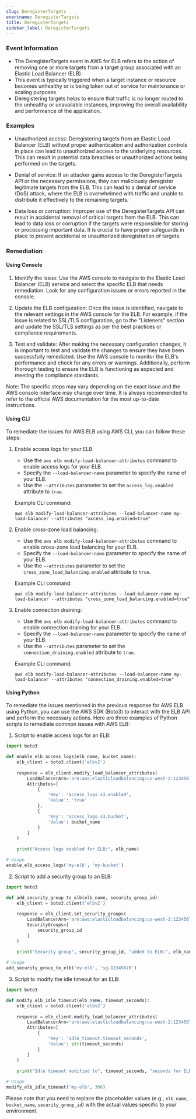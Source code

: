 ```yaml
--- 
slug: DeregisterTargets
eventname: DeregisterTargets
title: DeregisterTargets
sidebar_label: DeregisterTargets
---
```

                       
### Event Information

- The DeregisterTargets event in AWS for ELB refers to the action of removing one or more targets from a target group associated with an Elastic Load Balancer (ELB).
- This event is typically triggered when a target instance or resource becomes unhealthy or is being taken out of service for maintenance or scaling purposes.
- Deregistering targets helps to ensure that traffic is no longer routed to the unhealthy or unavailable instances, improving the overall availability and performance of the application.


### Examples

- Unauthorized access: Deregistering targets from an Elastic Load Balancer (ELB) without proper authentication and authorization controls in place can lead to unauthorized access to the underlying resources. This can result in potential data breaches or unauthorized actions being performed on the targets.

- Denial of service: If an attacker gains access to the DeregisterTargets API or the necessary permissions, they can maliciously deregister legitimate targets from the ELB. This can lead to a denial of service (DoS) attack, where the ELB is overwhelmed with traffic and unable to distribute it effectively to the remaining targets.

- Data loss or corruption: Improper use of the DeregisterTargets API can result in accidental removal of critical targets from the ELB. This can lead to data loss or corruption if the targets were responsible for storing or processing important data. It is crucial to have proper safeguards in place to prevent accidental or unauthorized deregistration of targets.

### Remediation

#### Using Console

1. Identify the issue: Use the AWS console to navigate to the Elastic Load Balancer (ELB) service and select the specific ELB that needs remediation. Look for any configuration issues or errors reported in the console.

2. Update the ELB configuration: Once the issue is identified, navigate to the relevant settings in the AWS console for the ELB. For example, if the issue is related to SSL/TLS configuration, go to the "Listeners" section and update the SSL/TLS settings as per the best practices or compliance requirements.

3. Test and validate: After making the necessary configuration changes, it is important to test and validate the changes to ensure they have been successfully remediated. Use the AWS console to monitor the ELB's performance and check for any errors or warnings. Additionally, perform thorough testing to ensure the ELB is functioning as expected and meeting the compliance standards.

Note: The specific steps may vary depending on the exact issue and the AWS console interface may change over time. It is always recommended to refer to the official AWS documentation for the most up-to-date instructions.

#### Using CLI

To remediate the issues for AWS ELB using AWS CLI, you can follow these steps:

1. Enable access logs for your ELB:
   - Use the `aws elb modify-load-balancer-attributes` command to enable access logs for your ELB.
   - Specify the `--load-balancer-name` parameter to specify the name of your ELB.
   - Use the `--attributes` parameter to set the `access_log.enabled` attribute to `true`.

   Example CLI command:
   ```
   aws elb modify-load-balancer-attributes --load-balancer-name my-load-balancer --attributes "access_log.enabled=true"
   ```

2. Enable cross-zone load balancing:
   - Use the `aws elb modify-load-balancer-attributes` command to enable cross-zone load balancing for your ELB.
   - Specify the `--load-balancer-name` parameter to specify the name of your ELB.
   - Use the `--attributes` parameter to set the `cross_zone_load_balancing.enabled` attribute to `true`.

   Example CLI command:
   ```
   aws elb modify-load-balancer-attributes --load-balancer-name my-load-balancer --attributes "cross_zone_load_balancing.enabled=true"
   ```

3. Enable connection draining:
   - Use the `aws elb modify-load-balancer-attributes` command to enable connection draining for your ELB.
   - Specify the `--load-balancer-name` parameter to specify the name of your ELB.
   - Use the `--attributes` parameter to set the `connection_draining.enabled` attribute to `true`.

   Example CLI command:
   ```
   aws elb modify-load-balancer-attributes --load-balancer-name my-load-balancer --attributes "connection_draining.enabled=true"
   ```

#### Using Python

To remediate the issues mentioned in the previous response for AWS ELB using Python, you can use the AWS SDK (Boto3) to interact with the ELB API and perform the necessary actions. Here are three examples of Python scripts to remediate common issues with AWS ELB:

1. Script to enable access logs for an ELB:
```python
import boto3

def enable_elb_access_logs(elb_name, bucket_name):
    elb_client = boto3.client('elbv2')
    
    response = elb_client.modify_load_balancer_attributes(
        LoadBalancerArn='arn:aws:elasticloadbalancing:us-west-2:123456789012:loadbalancer/app/' + elb_name + '/1234567890abcdef',
        Attributes=[
            {
                'Key': 'access_logs.s3.enabled',
                'Value': 'true'
            },
            {
                'Key': 'access_logs.s3.bucket',
                'Value': bucket_name
            }
        ]
    )
    
    print("Access logs enabled for ELB:", elb_name)

# Usage
enable_elb_access_logs('my-elb', 'my-bucket')
```

2. Script to add a security group to an ELB:
```python
import boto3

def add_security_group_to_elb(elb_name, security_group_id):
    elb_client = boto3.client('elbv2')
    
    response = elb_client.set_security_groups(
        LoadBalancerArn='arn:aws:elasticloadbalancing:us-west-2:123456789012:loadbalancer/app/' + elb_name + '/1234567890abcdef',
        SecurityGroups=[
            security_group_id
        ]
    )
    
    print("Security group", security_group_id, "added to ELB:", elb_name)

# Usage
add_security_group_to_elb('my-elb', 'sg-12345678')
```

3. Script to modify the idle timeout for an ELB:
```python
import boto3

def modify_elb_idle_timeout(elb_name, timeout_seconds):
    elb_client = boto3.client('elbv2')
    
    response = elb_client.modify_load_balancer_attributes(
        LoadBalancerArn='arn:aws:elasticloadbalancing:us-west-2:123456789012:loadbalancer/app/' + elb_name + '/1234567890abcdef',
        Attributes=[
            {
                'Key': 'idle_timeout.timeout_seconds',
                'Value': str(timeout_seconds)
            }
        ]
    )
    
    print("Idle timeout modified to", timeout_seconds, "seconds for ELB:", elb_name)

# Usage
modify_elb_idle_timeout('my-elb', 300)
```

Please note that you need to replace the placeholder values (e.g., `elb_name`, `bucket_name`, `security_group_id`) with the actual values specific to your environment.


 